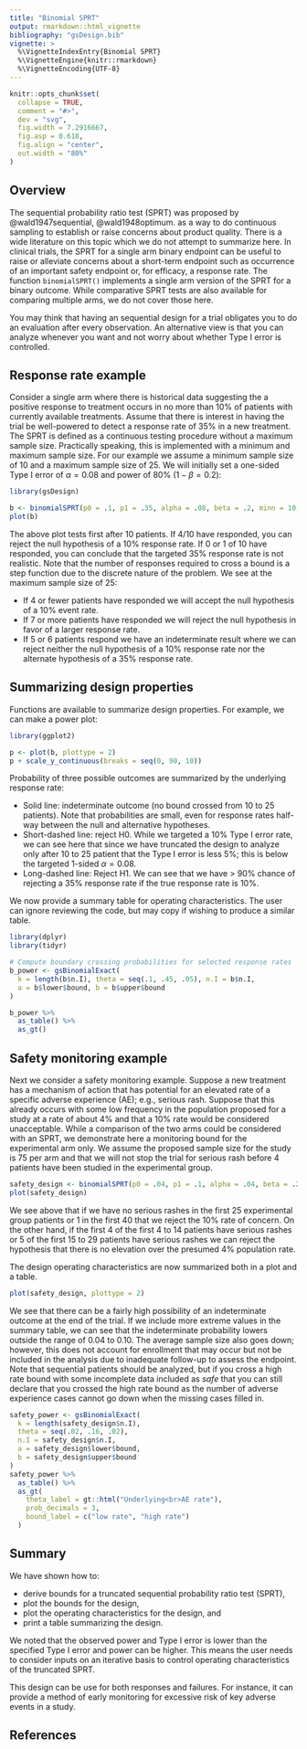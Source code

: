 ```yaml
---
title: "Binomial SPRT"
output: rmarkdown::html_vignette
bibliography: "gsDesign.bib"
vignette: >
  %\VignetteIndexEntry{Binomial SPRT}
  %\VignetteEngine{knitr::rmarkdown}
  %\VignetteEncoding{UTF-8}
---
```


```r
knitr::opts_chunk$set(
  collapse = TRUE,
  comment = "#>",
  dev = "svg",
  fig.width = 7.2916667,
  fig.asp = 0.618,
  fig.align = "center",
  out.width = "80%"
)
```

## Overview

The sequential probability ratio test (SPRT) was proposed by @wald1947sequential, @wald1948optimum.
as a way to do continuous sampling to establish or raise concerns about product quality.
There is a wide literature on this topic which we do not attempt to summarize here.
In clinical trials, the SPRT for a single arm binary endpoint can be useful to raise or alleviate concerns about a short-term endpoint such as occurrence of an important safety endpoint or, for efficacy, a response rate.
The function `binomialSPRT()` implements a single arm version of the SPRT for a binary outcome.
While comparative SPRT tests are also available for comparing multiple arms, we do not cover those here.

You may think that having an sequential design for a trial obligates you to do an evaluation after every observation.
An alternative view is that you can analyze whenever you want and not worry about whether Type I error is controlled.

## Response rate example

Consider a single arm where there is historical data suggesting the a positive response to treatment occurs in no more than 10% of patients with currently available treatments.
Assume that there is interest in having the trial be well-powered to detect a response rate of 35% in a new treatment.
The SPRT is defined as a continuous testing procedure without a maximum sample size.
Practically speaking, this is implemented with a minimum and maximum sample size.
For our example we assume a minimum sample size of 10 and a maximum sample size of 25.
We will initially set a one-sided Type I error of $\alpha=0.08$ and power of 80% ($1-\beta = 0.2$):

```r
library(gsDesign)
```

```r
b <- binomialSPRT(p0 = .1, p1 = .35, alpha = .08, beta = .2, minn = 10, maxn = 25)
plot(b)
```

The above plot tests first after 10 patients. If 4/10 have responded, you can reject the null hypothesis of a 10% response rate. If 0 or 1 of 10 have responded, you can conclude that the targeted 35% response rate is not realistic.
Note that the number of responses required to cross a bound is a step function due to the discrete nature of the problem.
We see at the maximum sample size of 25:

- If 4 or fewer patients have responded we will accept the null hypothesis of a 10% event rate.
- If 7 or more patients have responded we will reject the null hypothesis in favor of a larger response rate.
- If 5 or 6 patients respond we have an indeterminate result where we can reject neither the null hypothesis of a 10% response rate nor the alternate hypothesis of a 35% response rate.

## Summarizing design properties

Functions are available to summarize design properties. For example, we can make a power plot:

```r
library(ggplot2)
```

```r
p <- plot(b, plottype = 2)
p + scale_y_continuous(breaks = seq(0, 90, 10))
```

Probability of three possible outcomes are summarized by the underlying response rate:

- Solid line: indeterminate outcome (no bound crossed from 10 to 25 patients). Note that probabilities are small, even for response rates half-way between the null and alternative hypotheses.
- Short-dashed line: reject H0. While we targeted a 10% Type I error rate, we can see here that since we have truncated the design to analyze only after 10 to 25 patient that the Type I error is less 5%; this is below the targeted 1-sided $\alpha=0.08.$
- Long-dashed line: Reject H1. We can see that we have > 90% chance of rejecting a 35% response rate if the true response rate is 10%.

We now provide a summary table for operating characteristics. The user can ignore reviewing the code, but may copy if wishing to produce a similar table.

```r
library(dplyr)
library(tidyr)
```

```r
# Compute boundary crossing probabilities for selected response rates
b_power <- gsBinomialExact(
  k = length(b$n.I), theta = seq(.1, .45, .05), n.I = b$n.I,
  a = b$lower$bound, b = b$upper$bound
)
```

```r
b_power %>%
  as_table() %>%
  as_gt()
```

## Safety monitoring example

Next we consider a safety monitoring example.
Suppose a new treatment has a mechanism of action that has potential for an elevated rate of a specific adverse experience (AE);  e.g., serious rash.
Suppose that this already occurs with some low frequency in the population proposed for a study at a rate of about 4% and that a 10% rate would be considered unacceptable.
While a comparison of the two arms could be considered with an SPRT, we demonstrate here a monitoring bound for the experimental arm only.
We assume the proposed sample size for the study is 75 per arm and that we will not stop the trial for serious rash before 4 patients have been studied in the experimental group.

```r
safety_design <- binomialSPRT(p0 = .04, p1 = .1, alpha = .04, beta = .2, minn = 4, maxn = 75)
plot(safety_design)
```

We see above that if we have no serious rashes in the first 25 experimental group patients or 1 in the first 40 that we reject the 10% rate of concern.
On the other hand, if the first 4 of the first 4 to 14 patients have serious rashes or 5 of the first 15 to 29 patients have serious rashes we can reject the hypothesis that there is no elevation over the presumed 4% population rate.

The design operating characteristics are now summarized both in a plot and a table.

```r
plot(safety_design, plottype = 2)
```

We see that there can be a fairly high possibility of an indeterminate outcome at the end of the trial.
If we include more extreme values in the summary table, we can see that the indeterminate probability lowers outside the range of 0.04 to 0.10.
The average sample size also goes down; however, this does not account for enrollment that may occur but not be included in the analysis due to inadequate follow-up to assess the endpoint.
Note that sequential patients should be analyzed, but if you cross a high rate bound with some incomplete data included as *safe* that you can still declare that you crossed the high rate bound as the number of adverse experience cases cannot go down when the missing cases filled in.

```r
safety_power <- gsBinomialExact(
  k = length(safety_design$n.I),
  theta = seq(.02, .16, .02),
  n.I = safety_design$n.I,
  a = safety_design$lower$bound,
  b = safety_design$upper$bound
)
safety_power %>%
  as_table() %>%
  as_gt(
    theta_label = gt::html("Underlying<br>AE rate"),
    prob_decimals = 3,
    bound_label = c("low rate", "high rate")
  )
```

## Summary

We have shown how to:

- derive bounds for a truncated sequential probability ratio test (SPRT),
- plot the bounds for the design,
- plot the operating characteristics for the design, and
- print a table summarizing the design.

We noted that the observed power and Type I error is lower than the specified Type I error and power can be higher.
This means the user needs to consider inputs on an iterative basis to control operating characteristics of the truncated SPRT.

This design can be use for both responses and failures.
For instance, it can provide a method of early monitoring for excessive risk of key adverse events in a study.

## References
